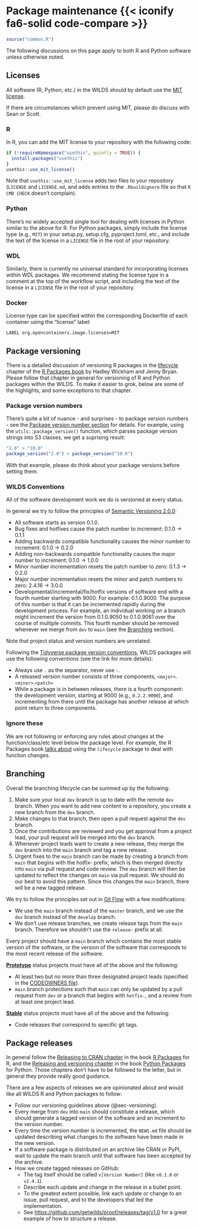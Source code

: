 # Package maintenance {{< iconify fa6-solid code-compare >}} {#sec-maintenance}

```r
source("common.R")
```

The following discussions on this page apply to both R and Python software unless otherwise noted.

## Licenses

All software (R, Python, etc.) in the WILDS should by default use the [MIT license][mit].

If there are circumstances which prevent using MIT, please do discuss with Sean or Scott.

### R {#sec-license-r}

In R, you can add the MIT license to your repository with the following code:

```r
if (!requireNamespace("usethis", quietly = TRUE)) {
  install.packages("usethis")
}
usethis::use_mit_license()
```

Note that `usethis::use_mit_license` adds two files to your repository (`LICENSE` and `LICENSE.md`, and adds entries to the `.Rbuildignore` file so that `R CMD CHECK` doesn't complain).

### Python {#sec-license-python}

There's no widely accepted single tool for dealing with licenses in Python similar to the above for R. For Python packages, simply include the license type (e.g., `MIT`) in your setup.py, setup.cfg, pyproject.toml, etc., and include the text of the license in a `LICENSE` file in the root of your repository.

### WDL {#sec-license-wdl}

Similarly, there is currently no universal standard for incorporating licenses within WDL packages. We recommend stating the license type in a comment at the top of the workflow script, and including the text of the license in a `LICENSE` file in the root of your repository.

### Docker {#sec-license-docker}

License type can be specified within the corresponding Dockerfile of each container using the "license" label: 
```
LABEL org.opencontainers.image.licenses=MIT
```

## Package versioning {#sec-versioning}

There is a detailed discussion of versioning R packages in the [lifecycle][] chapter of the [R Packages book][rpkgs] by Hadley Wickham and Jenny Bryan. Please follow that chapter in general for versioning of R and Python packages within the WILDS. To make it easier to grok, below are some of the highlights, and some exceptions to that chapter.

### Package version numbers

There's quite a bit of nuance - and surprises - to package version numbers - see the [Package version number section](https://r-pkgs.org/lifecycle.html#sec-lifecycle-version-number) for details. For example, using the `utils::package_version()` function, which parses package version strings into S3 classes, we get a suprising result:

```r
"2.0" > "10.0"
package_version("2.0") > package_version("10.0")
```

With that example, please do think about your package versions before setting them.

### WILDS Conventions

All of the software development work we do is versioned at every status.

In general we try to follow the principles of [Semantic Versioning 2.0.0](https://semver.org/):

- All software starts as version 0.1.0.
- Bug fixes and hotfixes cause the patch number to increment: 0.1.0 → 0.1.1
- Adding backwards compatible functionality causes the minor number to increment: 0.1.0 → 0.2.0
- Adding non-backwards compatible functionality causes the major number to increment: 0.1.0 → 1.0.0
- Minor number incrementation resets the patch number to zero: 0.1.3 → 0.2.0
- Major number incrementation resets the minor and patch numbers to zero: 2.4.16 → 3.0.0
- Developmental/incremental/fix/hotfix versions of software end with a fourth number starting with 9000. For example: 0.1.0.9000. The purpose of this number is that it can be incremented rapidly during the development process. For example, an individual working on a branch might increment the version from 0.1.0.9050 to 0.1.0.9061 over the course of multiple commits. This fourth number should be removed whenever we merge from `dev` to `main` (see the [Branching](#branching) section).

Note that project status and version numbers are unrelated.

Following the [Tidyverse package version conventions](https://r-pkgs.org/lifecycle.html#sec-lifecycle-version-number-tidyverse), WILDS packages will use the following conventions (see the link for more details):

- Always use `.` as the separator, never use `-`.
- A released version number consists of three components, `<major>`.`<minor>`.`<patch>`
- While a package is in between releases, there is a fourth component: the development version, starting at 9000 (e.g., `0.2.2.9000`), and incrementing from there until the package has another release at which point return to three components.


### Ignore these

We are not following or enforcing any rules about changes at the function/class/etc level below the package level. For example, the R Packages book [talks about][funcx] using the `lifecycle` package to deal with function changes.

## Branching

Overall the branching lifecycle can be summed up by the following:

1. Make sure your local `dev` branch is up to date with the remote `dev` branch. When you want to add new content to a repository, you create a new branch from the `dev` branch.
2. Make changes to that branch, then open a pull request against the `dev` branch.
3. Once the contributions are reviewed and you get approval from a project lead, your pull request will be merged into the `dev` branch.
4. Whenever project leads want to create a new release, they merge the `dev` branch into the `main` branch and tag a new release.
5. Urgent fixes to the `main` branch can be made by creating a branch from `main` that begins with the hotfix- prefix, which is then merged directly into `main` via pull request and code review. The `dev` branch will then be updated to reflect the changes on `main` via pull request. We should do our best to avoid this pattern. Since this changes the `main` branch, there will be a new tagged release.

We try to follow the principles set out in [Git Flow](https://nvie.com/posts/a-successful-git-branching-model/) with a few modifications:

  - We use the `main` branch instead of the `master` branch, and we use the `dev` branch instead of the `develop` branch.
  - We don’t use release branches, we create release tags from the `main` branch. Therefore we shouldn’t use the `release-` prefix at all.

Every project should have a `main` branch which contains the most stable version of the software, or the version of the software that corresponds to the most recent release of the software.

[**Prototype**](#statuses) status projects must have all of the above and the following:

  - At least two but no more than three designated project leads (specified in the [CODEOWNERS file][codeowners]).
  - `main` branch protections such that `main` can only be updated by a pull request from `dev` or a branch that begins with `hotfix-`, and a review from at least one project lead.

[**Stable**](#statuses) status projects must have all of the above and the following:

  - Code releases that correspond to specific git tags.

## Package releases {#sec-releases}

In general follow the [Releasing to CRAN chapter](https://r-pkgs.org/release.html) in the book [R Packages][rpkgs] for R, and the [Releasing and versioning chapter](https://py-pkgs.org/07-releasing-versioning) in the book [Python Packages][pypkgs] for Python. Those chapters don't have to be followed to the letter, but in general they provide really good guidance.

There are a few aspects of releases we are opinionated about and would like all WILDS R and Python packages to follow:

- Follow our versioning guidelines above (@sec-versioning).
- Every merge from `dev` into `main` should constitute a release, which should generate a tagged version of the software and an increment to the version number.
- Every time the version number is incremented, the `NEWS.md` file should be updated describing what changes to the software have been made in the new version.
- If a software package is distributed on an archive like CRAN or PyPI, wait to update the main branch until that software has been accepted by the archive.
- How we create tagged releases on GitHub:
    - The tag itself should be called `v[Version Number]` (like `v0.1.0` or `v2.4.1`).
    - Describe each update and change in the release in a bullet point.
    - To the greatest extent possible, link each update or change to an issue, pull request, and to the developers that led the implementation.
    - See <https://github.com/getwilds/proof/releases/tag/v1.0> for a great example of how to structure a release.


[rpkgs]: https://r-pkgs.org
[pypkgs]: https://py-pkgs.org
[lifecycle]: https://r-pkgs.org/lifecycle.html
[funcx]:https://r-pkgs.org/lifecycle.html#sec-lifecycle-stages-and-package
[mit]: https://choosealicense.com/licenses/mit/
[codeowners]: https://docs.github.com/en/repositories/managing-your-repositorys-settings-and-features/customizing-your-repository/about-code-owners

